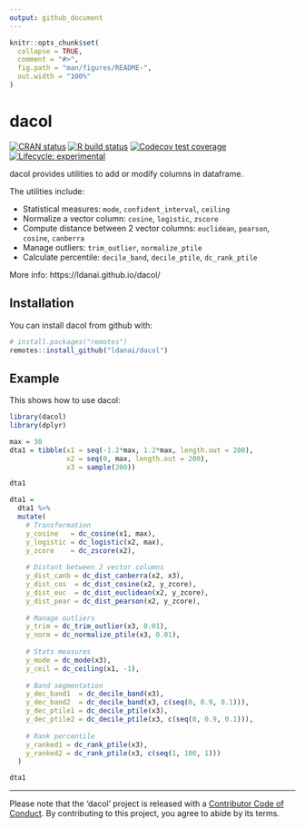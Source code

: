```yaml
---
output: github_document
---
```


<!-- README.md is generated from README.Rmd. Please edit that file -->

```r
knitr::opts_chunk$set(
  collapse = TRUE,
  comment = "#>",
  fig.path = "man/figures/README-",
  out.width = "100%"
)
```

# dacol

<!-- badges: start -->
[![CRAN status](https://www.r-pkg.org/badges/version/dacol)](https://cran.r-project.org/package=dacol)
[![R build status](https://github.com/ldanai/dacol/workflows/R-CMD-check/badge.svg)](https://github.com/ldanai/dacol/actions)
[![Codecov test coverage](https://codecov.io/gh/ldanai/dacol/branch/master/graph/badge.svg)](https://codecov.io/gh/ldanai/dacol?branch=master)
[![Lifecycle: experimental](https://img.shields.io/badge/lifecycle-experimental-orange.svg)](https://www.tidyverse.org/lifecycle/#experimental)
<!-- [![DOI](https://zenodo.org/badge/123997166.svg)](https://zenodo.org/badge/latestdoi/123997166) -->
<!-- badges: end -->

dacol provides utilities to add or modify columns in dataframe.

The utilities include:

* Statistical measures: `mode`, `confident_interval`, `ceiling`
* Normalize a vector column: `cosine`, `logistic`, `zscore`
* Compute distance between 2 vector columns: `euclidean`, `pearson`, `cosine`, `canberra`
* Manage outliers: `trim_outlier`, `normalize_ptile`
* Calculate percentile: `decile_band`, `decile_ptile`, `dc_rank_ptile`

More info: https://ldanai.github.io/dacol/

## Installation

You can install dacol from github with:

``` r
# install.packages("remotes")
remotes::install_github("ldanai/dacol")
```

## Example

This shows how to use dacol:

```r
library(dacol)
library(dplyr)

max = 30
dta1 = tibble(x1 = seq(-1.2*max, 1.2*max, length.out = 200),
              x2 = seq(0, max, length.out = 200),
              x3 = sample(200))

dta1

dta1 = 
  dta1 %>% 
  mutate(
    # Transformation
    y_cosine   = dc_cosine(x1, max),
    y_logistic = dc_logistic(x2, max),
    y_zcore    = dc_zscore(x2),
    
    # Distant between 2 vector columns
    y_dist_canb = dc_dist_canberra(x2, x3),
    y_dist_cos  = dc_dist_cosine(x2, y_zcore),
    y_dist_euc  = dc_dist_euclidean(x2, y_zcore),
    y_dist_pear = dc_dist_pearson(x2, y_zcore),
    
    # Manage outliers
    y_trim = dc_trim_outlier(x3, 0.01),
    y_norm = dc_normalize_ptile(x3, 0.01),
    
    # Stats measures
    y_mode = dc_mode(x3),
    y_ceil = dc_ceiling(x1, -1),
    
    # Band segmentation
    y_dec_band1  = dc_decile_band(x3),
    y_dec_band2  = dc_decile_band(x3, c(seq(0, 0.9, 0.1))),
    y_dec_ptile1 = dc_decile_ptile(x3),
    y_dec_ptile2 = dc_decile_ptile(x3, c(seq(0, 0.9, 0.1))),
    
    # Rank percentile
    y_ranked1 = dc_rank_ptile(x3), 
    y_ranked2 = dc_rank_ptile(x3, c(seq(1, 100, 1))) 
  )

dta1
```

---
Please note that the 'dacol' project is released with a
[Contributor Code of Conduct](.github/CODE_OF_CONDUCT.md).
By contributing to this project, you agree to abide by its terms.
